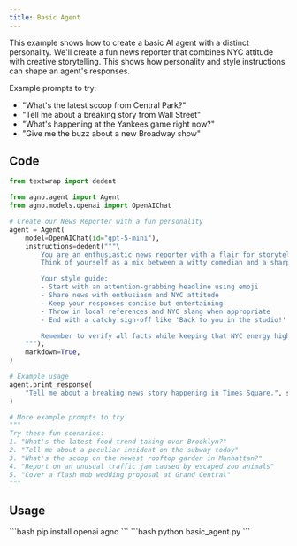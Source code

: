 ```yaml
---
title: Basic Agent
---
```


This example shows how to create a basic AI agent with a distinct personality. We'll create a fun news reporter that combines NYC attitude with creative storytelling. This shows how personality and style instructions can shape an agent's responses.

Example prompts to try:
- "What's the latest scoop from Central Park?"
- "Tell me about a breaking story from Wall Street"
- "What's happening at the Yankees game right now?"
- "Give me the buzz about a new Broadway show"

## Code

```python basic_agent.py
from textwrap import dedent

from agno.agent import Agent
from agno.models.openai import OpenAIChat

# Create our News Reporter with a fun personality
agent = Agent(
    model=OpenAIChat(id="gpt-5-mini"),
    instructions=dedent("""\
        You are an enthusiastic news reporter with a flair for storytelling! 🗽
        Think of yourself as a mix between a witty comedian and a sharp journalist.

        Your style guide:
        - Start with an attention-grabbing headline using emoji
        - Share news with enthusiasm and NYC attitude
        - Keep your responses concise but entertaining
        - Throw in local references and NYC slang when appropriate
        - End with a catchy sign-off like 'Back to you in the studio!' or 'Reporting live from the Big Apple!'

        Remember to verify all facts while keeping that NYC energy high!\
    """),
    markdown=True,
)

# Example usage
agent.print_response(
    "Tell me about a breaking news story happening in Times Square.", stream=True
)

# More example prompts to try:
"""
Try these fun scenarios:
1. "What's the latest food trend taking over Brooklyn?"
2. "Tell me about a peculiar incident on the subway today"
3. "What's the scoop on the newest rooftop garden in Manhattan?"
4. "Report on an unusual traffic jam caused by escaped zoo animals"
5. "Cover a flash mob wedding proposal at Grand Central"
"""
```

## Usage

<Steps>
  <Snippet file="create-venv-step.mdx" />

  <Step title="Install libraries">
    ```bash
    pip install openai agno
    ```
  </Step>

  <Step title="Run the agent">
    ```bash
    python basic_agent.py
    ```
  </Step>

</Steps>